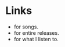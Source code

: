 
# Links

- <OutboundLink href="https://soundcloud.com/nasanoa" display="SoundCloud" /> for songs.
- <OutboundLink href="https://nasanoa.bandcamp.com/" display="Bandcamp" /> for entire releases.
- <OutboundLink href="https://www.last.fm/user/jjthtrthrrge4te" display="Last.fm" /> for what I listen to.
